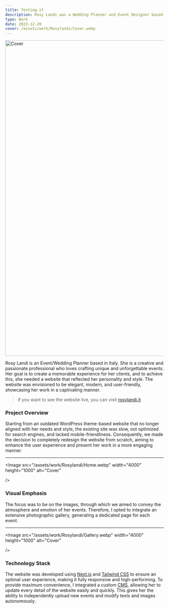 ```yaml
---
title: Testing.it
description: Rosy Landi was a Wedding Planner and Event Designer based in Italy. She was a creative and passionate professional who loved to create unique and unforgettable events
type: Work
date: 2023-12-20
cover: /assets/work/Rosylandi/Cover.webp
---
```


<Image
  src="/assets/work/Rosylandi/Cover.webp"
  width="4000"
  height="1000"
  alt="Cover"
/>

Rosy Landi is an Event/Wedding Planner based in Italy. She is a creative and passionate professional who loves crafting unique and unforgettable events. Her goal is to create a memorable experience for her clients, and to achieve this, she needed a website that reflected her personality and style. The website was envisioned to be elegant, modern, and user-friendly, showcasing her work in a captivating manner.

> if you want to see the website live, you can visit [rosylandi.it](https://rosylandi.it)

### Project Overview

Starting from an outdated WordPress theme-based website that no longer aligned with her needs and style, the existing site was slow, not optimized for search engines, and lacked mobile-friendliness. Consequently, we made the decision to completely redesign the website from scratch, aiming to enhance the user experience and present her work in a more engaging manner.

---

<Image
  src="/assets/work/Rosylandi/Home.webp"
  width="4000"
  height="1000"
  alt="Cover"

/>

### Visual Emphasis

The focus was to be on the images, through which we aimed to convey the atmosphere and emotion of her events. Therefore, I opted to integrate an extensive photographic gallery, generating a dedicated page for each event.

---

<Image
  src="/assets/work/Rosylandi/Gallery.webp"
  width="4000"
  height="1000"
  alt="Cover"

/>

### Technology Stack

The website was developed using [Next.js](https://nextjs.org/) and [Tailwind CSS](https://tailwindcss.com/) to ensure an optimal user experience, making it fully responsive and high-performing. To provide maximum convenience, I integrated a custom [CMS](https://strapi.io/), allowing her to update every detail of the website easily and quickly. This gives her the ability to independently upload new events and modify texts and images autonomously.
